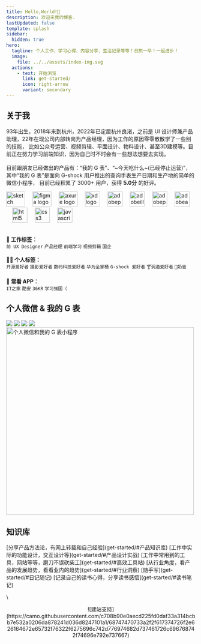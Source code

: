 ```yaml
---
title: Hello,World!👋
description: 欢迎来我的博客.
lastUpdated: false
template: splash
sidebar:
  hidden: true
hero:
  tagline: 个人工作、学习心得、内容分享、生活记录等等！日拱一卒！一起进步！
  image:
    file: ../../assets/index-img.svg
  actions:
    - text: 开始浏览
      link: get-started/
      icon: right-arrow
      variant: secondary
---
```


## 关于我
93年出生，2018年来到杭州，2022年已定居杭州良渚，之前是 UI 设计师兼产品助理，22年在现公司内部转岗为产品经理，因为工作的原因零零散散学了一些别的技能，
比如公众号运营、视频剪辑、平面设计、物料设计、甚至3D建模等。目前正在努力学习前端知识，因为自己时不时会有一些想法想要去实现。\
\
目前跟朋友已经做出的产品有：“我的 G 表”、“~今天吃什么~(已经停止运营)”，其中“我的 G 表”是面向 G-shock 用户推出的查询手表生产日期和生产地的简单的微信小程序，
目前已经积累了 3000+ 用户，获得 **5.0分** 的好评。

<div align="left">
  
  <img src="https://cdn.freebiesupply.com/logos/large/2x/sketch-2-logo-svg-vector.svg" height="40" width="50" alt="sketch logo"  />
  <img width="12" />
  <img src="https://img.icons8.com/?size=512&id=zfHRZ6i1Wg0U&format=png" height="40" width="50" alt="figma logo"  />
  <img width="12" />
  <img src="https://ts1.cn.mm.bing.net/th/id/R-C.390f784ed9ef02fc402534be18b73e5c?rik=Oss19YIvfunIMw&riu=http%3a%2f%2fwww.kkx.net%2fuploadfile%2f2019%2f0814%2f20190814083651776.png&ehk=doWRToBp5HLGoM11tnYypK3JA1Zyvir1r24o8V4UxL4%3d&risl=&pid=ImgRaw&r=0" height="40" width="50" alt="axure logo"  />
  <img width="12" />
  <img src="https://skillicons.dev/icons?i=xd" height="40" alt="xd logo"  />
  <img width="12" />
  <img src="https://skillicons.dev/icons?i=ps" height="40" alt="adobephotoshop logo"  />
  <img width="12" />
  <img src="https://skillicons.dev/icons?i=ai" height="40" alt="adobeillustrator logo"  />
  <img width="12" />
  <img src="https://skillicons.dev/icons?i=pr" height="40" alt="adobepremierepro logo"  />
  <img width="12" />
  <img src="https://skillicons.dev/icons?i=ae" height="40" alt="adobeaftereffects logo"  />
  <img width="12" />
  <img src="https://skillicons.dev/icons?i=html" height="40" alt="html5 logo"  />
  <img width="12" />
  <img src="https://skillicons.dev/icons?i=css" height="40" alt="css3 logo"  />
  <img width="12" />
  <img src="https://skillicons.dev/icons?i=js" height="40" alt="javascript logo"  />
  <img width="12" />
</div>

\
**💼 工作标签：**\
`前 UX Designer` `产品经理` `前端学习` `视频剪辑` `国企` \
\
**👨‍💻 个人标签：**\
`开源爱好者` `摄影爱好者` `数码科技爱好者` `华为全家桶` `G-shock 爱好者` `🍸调酒爱好者` `🍼奶爸` \
\
**📲 常看 APP：**\
`IT之家` `酷安` `36KR` `学习强国（`

## 个人微信 & 我的 G 表
<img src="https://img.shields.io/badge/github-mnigc-%231677ff?style=for-the-badge"/> 
<img src="https://img.shields.io/badge/bilibili-理性的大超-%23fb7299?style=for-the-badge"/>
<img src="https://img.shields.io/badge/微信-club_60-%232aae67?style=for-the-badge"/>
<img src="https://img.shields.io/badge/邮箱-mnisgc@163.com-%232271d4?style=for-the-badge"/>

<img src="https://s2.loli.net/2024/05/09/w6NKlQZRmCzhD7Y.png" alt="个人微信和我的 G 表小程序" width="500"/>

## 知识库
<CardGrid>
  <Card title="产品知识库" icon="document">
    [分享产品方法论，有网上转载和自己经验](get-started/#产品知识库)
  </Card>
  <Card title="产品设计实战" icon="document">
    [工作中实际的功能设计，交互设计等](get-started/#产品设计实战)
  </Card>
  <Card title="高效工具站" icon="document">
    [工作中常用到的工具，网站等等，磨刀不误砍柴工](get-started/#高效工具站)
  </Card>
  <Card title="行业洞察" icon="document">
    [从行业角度，看产品的发展趋势，看看业内的趋势](get-started/#行业洞察)
  </Card>
  <Card title="日记随记" icon="document">
    [随手写](get-started/#日记随记)
  </Card>
  <Card title="读书笔记" icon="document">
    [记录自己的读书心得，分享读书感悟](get-started/#读书笔记)
  </Card>
</CardGrid>

<LinkCard
  title="查看所有的知识库"
  description="查看所有的知识库和文章，希望能为大家提供一些帮助，也欢迎批评指正，互相交流。"
  href="/get-started/"
/>
\
<center>![建站支持](https://camo.githubusercontent.com/c708b90e0aecd225fd0daf33a314bcbb7e532a0206da878241d036d8247101a1/68747470733a2f2f617374726f2e626164672e65732f76322f6275696c742d776974682d737461726c696768742f74696e792e737667)</center>